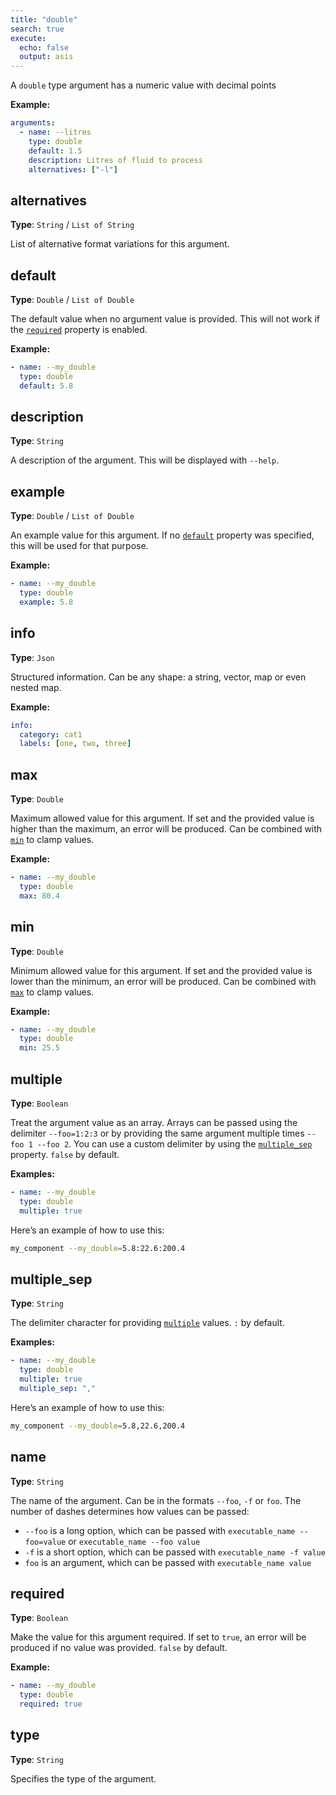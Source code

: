 ```yaml
---
title: "double"
search: true
execute:
  echo: false
  output: asis
---
```


A `double` type argument has a numeric value with decimal points

**Example:**

```yaml
arguments:
  - name: --litres
    type: double
    default: 1.5
    description: Litres of fluid to process
    alternatives: ["-l"]

```

## alternatives

**Type**: `String` / `List of String`

List of alternative format variations for this argument.

## default

**Type**: `Double` / `List of Double`

The default value when no argument value is provided. This will not work if the [`required`](#required) property is enabled.

**Example:**

```yaml
- name: --my_double
  type: double
  default: 5.8

```

## description

**Type**: `String`

A description of the argument. This will be displayed with `--help`.

## example

**Type**: `Double` / `List of Double`

An example value for this argument. If no [`default`](#default) property was specified, this will be used for that purpose.

**Example:**

```yaml
- name: --my_double
  type: double
  example: 5.8

```

## info

**Type**: `Json`

Structured information. Can be any shape: a string, vector, map or even nested map.

**Example:**

```yaml
info:
  category: cat1
  labels: [one, two, three]
```

## max

**Type**: `Double`

Maximum allowed value for this argument. If set and the provided value is higher than the maximum, an error will be produced. Can be combined with [`min`](#min) to clamp values.

**Example:**

```yaml
- name: --my_double
  type: double
  max: 80.4

```

## min

**Type**: `Double`

Minimum allowed value for this argument. If set and the provided value is lower than the minimum, an error will be produced. Can be combined with [`max`](#max) to clamp values.

**Example:**

```yaml
- name: --my_double
  type: double
  min: 25.5

```

## multiple

**Type**: `Boolean`

Treat the argument value as an array. Arrays can be passed using the delimiter `--foo=1:2:3` or by providing the same argument multiple times `--foo 1 --foo 2`. You can use a custom delimiter by using the [`multiple_sep`](#multiple_sep) property. `false` by default.

**Examples:**

```yaml
- name: --my_double
  type: double
  multiple: true

```

Here's an example of how to use this:

```bash
my_component --my_double=5.8:22.6:200.4
```

## multiple_sep

**Type**: `String`

The delimiter character for providing [`multiple`](#multiple) values. `:` by default.

**Examples:**

```yaml
- name: --my_double
  type: double
  multiple: true
  multiple_sep: ","

```

Here's an example of how to use this:

```bash
my_component --my_double=5.8,22.6,200.4
```

## name

**Type**: `String`

The name of the argument. Can be in the formats `--foo`, `-f` or `foo`. The number of dashes determines how values can be passed:  

  - `--foo` is a long option, which can be passed with `executable_name --foo=value` or `executable_name --foo value`
  - `-f` is a short option, which can be passed with `executable_name -f value`
  - `foo` is an argument, which can be passed with `executable_name value`  


## required

**Type**: `Boolean`

Make the value for this argument required. If set to `true`, an error will be produced if no value was provided. `false` by default.

**Example:**

```yaml
- name: --my_double
  type: double
  required: true

```

## type

**Type**: `String`

Specifies the type of the argument.

